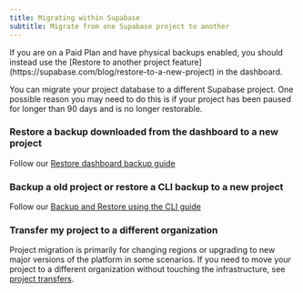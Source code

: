 ```yaml
---
title: Migrating within Supabase
subtitle: Migrate from one Supabase project to another
---
```


<Admonition type="caution">
  If you are on a Paid Plan and have physical backups enabled, you should instead use the [Restore
  to another project feature](https://supabase.com/blog/restore-to-a-new-project) in the dashboard.
</Admonition>

You can migrate your project database to a different Supabase project. One possible reason you may need to do this is if your project has been paused for longer than 90 days and is no longer restorable.

### Restore a backup downloaded from the dashboard to a new project

Follow our [Restore dashboard backup guide](/docs/guides/platform/migrating-within-supabase/dashboard_restore)

### Backup a old project or restore a CLI backup to a new project

Follow our [Backup and Restore using the CLI guide](/docs/guides/platform/migrating-within-supabase/backup)

### Transfer my project to a different organization

Project migration is primarily for changing regions or upgrading to new major versions of the platform in some scenarios. If you need to move your project to a different organization without touching the infrastructure, see [project transfers](/docs/guides/platform/project-transfer).
